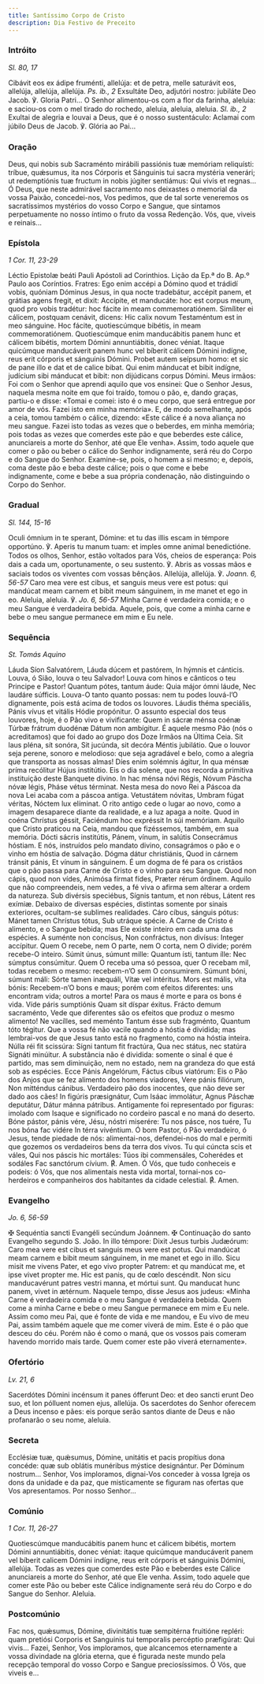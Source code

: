 ```yaml
---
title: Santíssimo Corpo de Cristo
description: Dia Festivo de Preceito
---
```


### Intróito

<em>Sl. 80, 17</em>

<div class="side-by-side not-content">
  <span>
    Cibávit eos ex ádipe fruménti, allelúja: et de petra, melle saturávit eos,
    allelúja, allelúja, allelúja. <em>Ps. ib., 2</em> Exsultáte Deo, adjutóri
    nostro: jubiláte Deo Jacob. ℣. Gloria Patri...
  </span>
  <span>
    O Senhor alimentou-os com a flor da farinha, aleluia: e saciou-os com o mel
    tirado do rochedo, aleluia, aleluia, aleluia. <em>Sl. ib., 2</em> Exultai de
    alegria e louvai a Deus, que é o nosso sustentáculo: Aclamai com júbilo Deus
    de Jacob. ℣. Glória ao Pai...
  </span>
</div>

### Oração

<div class="side-by-side not-content">
  <span>
    Deus, qui nobis sub Sacraménto mirábili passiónis tuæ memóriam reliquísti:
    tríbue, quǽsumus, ita nos Córporis et Sánguinis tui sacra mystéria venerári;
    ut redemptiónis tuæ fructum in nobis júgiter sentiámus: Qui vivis et
    regnas...
  </span>
  <span>
    Ó Deus, que neste admirável sacramento nos deixastes o memorial da vossa
    Paixão, concedei-nos, Vos pedimos, que de tal sorte veneremos os
    sacratíssimos mystérios do vosso Corpo e Sangue, que sintamos perpetuamente
    no nosso íntimo o fruto da vossa Redenção. Vós, que, viveis e reinais...
  </span>
</div>

### Epístola

<em>1 Cor. 11, 23-29</em>

<div class="side-by-side not-content">
  <span>Léctio Epistolæ beáti Pauli Apóstoli ad Corinthios.</span>
  <span>Lição da Ep.ª do B. Ap.º Paulo aos Coríntios.</span>
  <span>
    Fratres: Ego enim accépi a Dómino quod et trádidí vobis, quóniam Dóminus
    Jesus, in qua nocte tradebátur, accépit panem, et grátias agens fregit, et
    dixit: Accípite, et manducáte: hoc est corpus meum, quod pro vobis tradétur:
    hoc fácite in meam commemoratiónem. Simíliter ei cálicem, postquam cenávit,
    dicens: Hic calix novum Testaméntum est in meo sánguine. Hoc fácite,
    quotiescúmque bibétis, in meam commemoratiónem. Quotiescúmque enim
    manducábitis panem hunc et cálicem bibétis, mortem Dómini annuntiábitis,
    donec véniat. Itaque quicúmque manducáverit panem hunc vel bíberit cálicem
    Dómini indígne, reus erit córporis et sánguinis Dómini. Probet autem seípsum
    homo: et sic de pane illo e dat et de calice bibat. Qui enim mánducat et
    bibit indígne, judícium sibi mánducat et bibit: non dijúdicans corpus
    Dómini.
  </span>
  <span>
    Meus irmãos: Foi com o Senhor que aprendi aquilo que vos ensinei: Que o
    Senhor Jesus, naquela mesma noite em que foi traído, tomou o pão, e, dando
    graças, partiu-o e disse: «Tomai e comei: isto é o meu corpo, que será
    entregue por amor de vós. Fazei isto em minha memória». E, de modo
    semelhante, após a ceia, tomou também o cálice, dizendo: «Este cálice é a
    nova aliança no meu sangue. Fazei isto todas as vezes que o beberdes, em
    minha memória; pois todas as vezes que comerdes este pão e que beberdes este
    cálice, anunciareis a morte do Senhor, até que Ele venha». Assim, todo
    aquele que comer o pão ou beber o cálice do Senhor indignamente, será réu do
    Corpo e do Sangue do Senhor. Examine-se, pois, o homem a si mesmo; e,
    depois, coma deste pão e beba deste cálice; pois o que come e bebe
    indignamente, come e bebe a sua própria condenação, não distinguindo o Corpo
    do Senhor.
  </span>
</div>

### Gradual

<em>Sl. 144, 15-16</em>

<div class="side-by-side not-content">
  <span>
    Oculi ómnium in te sperant, Dómine: et tu das illis escam in témpore
    opportúno. ℣. Aperis tu manum tuam: et imples omne animal benedictióne.
  </span>
  <span>
    Todos os olhos, Senhor, estão voltados para Vós, cheios de esperança: Pois
    dais a cada um, oportunamente, o seu sustento. ℣. Abris as vossas mãos e
    saciais todos os viventes com vossas bênçãos.
  </span>
  <span>
    Allelúja, allelúja. ℣. <em>Joann. 6, 56-57</em> Caro mea vere est cibus, et
    sanguis meus vere est potus: qui mandúcat meam carnem et bibit meum
    sánguinem, in me manet et ego in eo.
  </span>
  <span>
    Aleluia, aleluia. ℣. <em>Jo. 6, 56-57</em> Minha Carne é verdadeira comida;
    e o meu Sangue é verdadeira bebida. Aquele, pois, que come a minha carne e
    bebe o meu sangue permanece em mim e Eu nele.
  </span>
</div>

### Sequência

<em>St. Tomás Aquino</em>

<div class="side-by-side not-content">
  <span>
    Láuda Síon Salvatórem, Láuda dúcem et pastórem, In hýmnis et cánticis.
  </span>
  <span>
    Louva, ó Sião, louva o teu Salvador! Louva com hinos e cânticos o teu
    Principe e Pastor!
  </span>
  <span>
    Quantum pótes, tantum áude: Quia májor ómni láude, Nec laudáre súfficis.
  </span>
  <span>
    Louva-O tanto quanto possas: nem tu podes louvá-l’O dignamente, pois está
    acima de todos os louvores.
  </span>
  <span>Láudis théma speciális, Pánis vívus et vitális Hódie propónitur.</span>
  <span>
    O assunto especial dos teus louvores, hoje, é o Pão vivo e vivificante:
  </span>
  <span>
    Quem in sácræ ménsa coénæ Túrbæ frátrum duodénæ Dátum non ambígitur.
  </span>
  <span>
    É aquele mesmo Pão (nós o acreditamos) que foi dado ao grupo dos Doze Irmãos
    na Última Ceia.
  </span>
  <span>
    Sit laus pléna, sít sonóra, Sit jucúnda, sit decóra Méntis jubilátio.
  </span>
  <span>
    Que o louvor seja perene, sonoro e melodioso: que seja agradável e belo,
    como a alegria que transporta as nossas almas!
  </span>
  <span>
    Díes enim solémnis ágitur, In qua ménsæ príma recólitur Hújus institútio.
  </span>
  <span>
    Eis o dia solene, que nos recorda a primitiva instituição deste Banquete
    divino.
  </span>
  <span>
    In hac ménsa nóvi Régis, Nóvum Páscha nóvæ légis, Pháse vétus términat.
  </span>
  <span>
    Nesta mesa do novo Rei a Páscoa da nova Lei acaba com a páscoa antiga.
  </span>
  <span>Vetustátem nóvitas, Umbram fúgat véritas, Nóctem lux elíminat.</span>
  <span>
    O rito antigo cede o lugar ao novo, como a imagem desaparece diante da
    realidade, e a luz apaga a noite.
  </span>
  <span>
    Quod in coéna Chrístus géssit, Faciéndum hoc expréssit In súi memóriam.
  </span>
  <span>
    Aquilo que Cristo praticou na Ceia, mandou que fizéssemos, também, em sua
    memória.
  </span>
  <span>
    Dócti sácris institútis, Pánem, vínum, in salútis Consecrámus hóstiam.
  </span>
  <span>
    E nós, instruídos pelo mandato divino, consagrámos o pão e o vinho em hóstia
    de salvação.
  </span>
  <span>
    Dógma dátur christiánis, Quod in cárnem tránsit pánis, Et vínum in
    sánguinem.
  </span>
  <span>
    É um dogma de fé para os cristãos que o pão passa para Carne de Cristo e o
    vinho para seu Sangue.
  </span>
  <span>
    Quod non cápis, quod non vídes, Animósa fírmat fídes, Præter rérum órdinem.
  </span>
  <span>
    Aquilo que não compreendeis, nem vedes, a fé viva o afirma sem alterar a
    ordem da natureza.
  </span>
  <span>
    Sub divérsis speciébus, Sígnis tantum, et non rébus, Látent res exímiæ.
  </span>
  <span>
    Debaixo de diversas espécies, distintas somente por sinais exteriores,
    ocultam-se sublimes realidades.
  </span>
  <span>
    Cáro cíbus, sánguis pótus: Mánet tamen Chrístus tótus, Sub utráque spécie.
  </span>
  <span>
    A Carne de Cristo é alimento, e o Sangue bebida; mas Ele existe inteiro em
    cada uma das espécies.
  </span>
  <span>
    A suménte non concísus, Non confráctus, non divísus: Integer accípitur.
  </span>
  <span>
    Quem O recebe, nem O parte, nem O corta, nem O divide; porém recebe-O
    inteiro.
  </span>
  <span>
    Súmit únus, súmunt mille: Quantum ísti, tantum ílle: Nec súmptus consúmitur.
  </span>
  <span>
    Quem O receba uma só pessoa, quer O recebam mil, todas recebem o mesmo:
    recebem-n’O sem O consumirem.
  </span>
  <span>
    Súmunt bóni, súmunt máli: Sórte tamen inæquáli, Vítæ vel intéritus. Mors est
    mális, víta bónis:
  </span>
  <span>
    Recebem-n’O bons e maus; porém com efeitos diferentes: uns encontram vida;
    outros a morte! Para os maus é morte e para os bons é vida.
  </span>
  <span>
    Víde páris sumptiónis Quam sit díspar éxitus. Frácto demum sacraménto,
  </span>
  <span>Vede que diferentes são os efeitos que produz o mesmo alimento!</span>
  <span>
    Ne vacílles, sed meménto Tantum ésse sub fragménto, Quantum tóto tégitur.
  </span>
  <span>
    Que a vossa fé não vacile quando a hóstia é dividida; mas lembrai-vos de que
    Jesus tanto está no fragmento, como na hóstia inteira.
  </span>
  <span>
    Núlla réi fit scissúra: Sígni tantum fit fractúra, Qua nec státus, nec
    statúra Signáti minúitur.
  </span>
  <span>
    A substância não é dividida: somente o sinal é que é partido, mas sem
    diminuição, nem no estado, nem na grandeza do que está sob as espécies.
  </span>
  <span>Ecce Pánis Angelórum, Fáctus cíbus viatórum:</span>
  <span>Eis o Pão dos Anjos que se fez alimento dos homens viadores,</span>
  <span>Vere pánis filiórum, Non mitténdus cánibus.</span>
  <span>Verdadeiro pão dos inocentes, que não deve ser dado aos cães!</span>
  <span>
    In figúris præsignátur, Cum Isáac immolátur, Agnus Páschæ deputátur, Dátur
    mánna pátribus.
  </span>
  <span>
    Antigamente foi representado por figuras: imolado com Isaque e significado
    no cordeiro pascal e no maná do deserto.
  </span>
  <span>
    Bóne pástor, pánis vére, Jésu, nóstri miserére: Tu nos pásce, nos tuére, Tu
    nos bóna fac vidére In térra vivéntium.
  </span>
  <span>
    Ó bom Pastor, ó Pão verdadeiro, ó Jesus, tende piedade de nós:
    alimentai-nos, defendei-nos do mal e permiti que gozemos os verdadeiros bens
    da terra dos vivos.
  </span>
  <span>
    Tu qui cúncta scis et váles, Qui nos páscis hic mortáles: Túos ibi
    commensáles, Coherédes et sodáles Fac sanctórum cívium.
    <span class="text-red-500">℟.</span> Amen.
  </span>
  <span>
    Ó Vós, que tudo conheceis e podeis: ó Vós, que nos alimentais nesta vida
    mortal, tornai-nos co-herdeiros e companheiros dos habitantes da cidade
    celestial. <span class="text-red-500">℟.</span> Amen.
  </span>
</div>

### Evangelho

<em>Jo. 6, 56-59</em>

<div class="side-by-side not-content">
  <span>
    <span class="text-red-500">✠</span> Sequéntia sancti Evangéli secúndum
    Joánnem.
  </span>
  <span>
    <span class="text-red-500">✠</span> Continuação do santo Evangelho segundo
    S. João.
  </span>
  <span>
    In illo témpore: Dixit Jesus turbis Judæórum: Caro mea vere est cibus et
    sanguis meus vere est potus. Qui mandúcat meam carnem e bibit meum
    sánguinem, in me manet et ego in illo. Sicu misit me vivens Pater, et ego
    vivo propter Patrem: et qu mandúcat me, et ipse vivet propter me. Hic est
    panis, qu de cœlo descéndit. Non sicu manducavérunt patres vestri manna, et
    mórtui sunt. Qu manducat hunc panem, vivet in ætérnum.
  </span>
  <span>
    Naquele tempo, disse Jesus aos judeus: «Minha Carne é verdadeira comida e o
    meu Sangue é verdadeira bebida. Quem come a minha Carne e bebe o meu Sangue
    permanece em mim e Eu nele. Assim como meu Pai, que é fonte de vida e me
    mandou, e Eu vivo de meu Pai, assim também aquele que me comer viverá de
    mim. Este é o pão que desceu do céu. Porém não é como o maná, que os vossos
    pais comeram havendo morrido mais tarde. Quem comer este pão viverá
    eternamente».
  </span>
</div>

### Ofertório

<em>Lv. 21, 6</em>

<div class="side-by-side not-content">
  <span>
    Sacerdótes Dómini incénsum it panes ófferunt Deo: et deo sancti erunt Deo
    suo, et lon pólluent nomen ejus, allelúja.
  </span>
  <span>
    Os sacerdotes do Senhor oferecem a Deus incenso e pães: eis porque serão
    santos diante de Deus e não profanarão o seu nome, aleluia.
  </span>
</div>

### Secreta

<div class="side-by-side not-content">
  <span>
    Ecclésiæ tuæ, quǽsumus, Dómine, unitátis et pacis propítius dona concéde:
    quæ sub oblátis munéribus mýstice designántur. Per Dóminum nostrum...
  </span>
  <span>
    Senhor, Vos imploramos, dignai-Vos conceder à vossa Igreja os dons da
    unidade e da paz, que misticamente se figuram nas ofertas que Vos
    apresentamos. Por nosso Senhor...
  </span>
</div>

### Comúnio

<em>1 Cor. 11, 26-27</em>

<div class="side-by-side not-content">
  <span>
    Quotiescúmque manducábitis panem hunc et cálicem bibétis, mortem Dómini
    annuntiábitis, donec véniat: itaque quicúmque manducáverit panem vel bíberit
    calicem Dómini indígne, reus erit córporis et sánguinis Dómini, allelúja.
  </span>
  <span>
    Todas as vezes que comerdes este Pão e beberdes este Cálice anunciareis a
    morte do Senhor, até que Ele venha. Assim, todo aquele que comer este Pão ou
    beber este Cálice indignamente será réu do Corpo e do Sangue do Senhor.
    Aleluia.
  </span>
</div>

### Postcomúnio

<div class="side-by-side not-content">
  <span>
    Fac nos, quǽsumus, Dómine, divinitátis tuæ sempitérna fruitióne repléri:
    quam pretiósi Corporis et Sanguinis tui temporalis percéptio præfigúrat: Qui
    vivis...
  </span>
  <span>
    Fazei, Senhor, Vos imploramos, que alcancemos eternamente a vossa divindade
    na glória eterna, que é figurada neste mundo pela recepção temporal do vosso
    Corpo e Sangue preciosíssimos. Ó Vós, que viveis e...
  </span>
</div>
